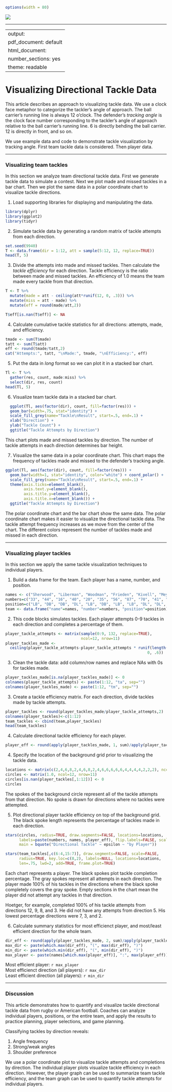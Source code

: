 ```r
options(width = 80)
```
![](https://raw.githubusercontent.com/jliberma/rugby7s/master/graphics/s7-analysis.png)
<hr>
---
output:
  pdf_document: default
  html_document:
    number_sections: yes
    theme: readable
---

# Visualizing Directional Tackle Data

This article describes an approach to visualizing tackle data. We use a clock face metaphor to categorize the tackler's angle of approach. The ball carrier's running line is always 12 o'clock. The defender's *tracking angle* is the clock face number corresponding to the tackler's angle of approach relative to the ball carrier's running line. 6 is directly behding the ball carrier. 12 is directly in front, and so on.

We use example data and code to demonstrate tackle visualization by tracking angle. First team tackle data is considered. Then player data.

***
### Visualizing team tackles
In this section we analyze team directional tackle data. First we generate tackle data to simulate a contest. Next we plot made and missed tackles in a bar chart. Then we plot the same data in a polar coordinate chart to visualize tackle directions.

1. Load supporting libraries for displaying and manipulating the data.
```r
library(dplyr)
library(ggplot2)
library(tidyr)
```

2. Simulate tackle data by generating a random matrix of tackle attempts from each direction.
```r
set.seed(9940)
T <- data.frame(dir = 1:12, att = sample(5:12, 12, replace=TRUE))
head(T, 5)
```

3. Divide the attempts into made and missed tackles. Then calculate the _tackle efficiency_ for each direction. Tackle efficiency is the ratio between made and missed tackles. An efficiency of 1.0 means the team made every tackle from that direction.
```r
T <- T %>% 
  mutate(made = att - ceiling(att*runif(12, 0, .3))) %>% 
  mutate(miss = att - made) %>%
  mutate(eff = round(made/att,2)) 

T$eff[is.nan(T$eff)] <- NA
```

4. Calculate cumulative tackle statistics for all directions: attempts, made, and efficiency.
```r
tmade <- sum(T$made)
tatt <- sum(T$att)
eff <- round(tmade/tatt,2)
cat("Attempts:", tatt, "\nMade:", tmade, "\nEfficiency:", eff)
```

5. Put the data in _long_ format so we can plot it in a stacked bar chart. 
```r
Tl <- T %>% 
  gather(res, count, made:miss) %>% 
  select(dir, res, count)
head(Tl, 5)
```

6. Visualize team tackle data in a stacked bar chart.
``` r
  ggplot(Tl, aes(factor(dir), count, fill=factor(res))) + 
  geom_bar(width=.75, stat="identity") +
  scale_fill_grey(name="Tackle\nResult", start=.5, end=.1) + 
  xlab("Direction") +
  ylab("Tackle Count") +
  ggtitle("Tackle Attempts by Direction")
```

This chart plots made and missed tackles by direction. The number of tackle attempts in each direction determines bar height.

7. Visualize the same data in a polar coordinate chart. This chart maps the frequency of tackles made and missed to the defender's tracking angle.
```r
ggplot(Tl, aes(factor(dir), count, fill=factor(res))) + 
  geom_bar(width=1, stat="identity", color="white") + coord_polar() + 
  scale_fill_grey(name="Tackle\nResult", start=.5, end=.1) + 
  theme(axis.ticks=element_blank(), 
        axis.text.y=element_blank(),
        axis.title.y=element_blank(),
        axis.title.x=element_blank()) + 
  ggtitle("Tackle Attempts by Direction")
```

The polar coordinate chart and the bar chart show the same data. The polar coordinate chart makes it easier to visualize the directional tackle data. The tackle attempt frequency increases as we move from the center of the chart. The different colors represent the number of tackles made and missed in each direction.

***

### Visualizing player tackles

In this section we apply the same tackle visualization techniques to individual players.

1. Build a data frame for the team. Each player has a name, number, and position.
```r
names <- c("Sherwood", "Liberman", "Woodman", "Frieden", "Kivell", "Meyer", "Soto", "Steanson", "Hoetger", "Laibowitz", "Christie")
numbers=c("33", "44", "16", "40", "20", "35", "56", "87", "70", "41", "87")
position=c("LB", "DB", "DB", "DL", "LB", "DB", "LB", "LB", "DL", "DL", "DL")
team <- data.frame("name"=names, "number"=numbers, "position"=position)
```

2. This code blocks simulates tackles. Each player attempts 0-9 tackles in each direction and completes a percentage of them.
```r
player_tackle_attempts <- matrix(sample(0:9, 132, replace=TRUE), 
                                 ncol=12, nrow=11)
player_tackles_made <- 
  ceiling(player_tackle_attempts-player_tackle_attempts * runif(length(player_tackle_attempts),
                                                              0, .6))
```

3. Clean the tackle data: add column/row names and replace NAs with 0s for tackles made.
```r
player_tackles_made[is.na(player_tackles_made)] <- 0
colnames(player_tackle_attempts) <- paste(1:12, "ta", sep="")
colnames(player_tackles_made) <- paste(1:12, "tm", sep="")
```

3. Create a tackle efficiency matrix. For each direction, divide tackles made by tackle attempts.
```r
player_tackles <- round(player_tackles_made/player_tackle_attempts,2)
colnames(player_tackles)<-c(1:12)
team_tackles <- cbind(team,player_tackles)
head(team_tackles)
```

4. Calculate directional tackle efficiency for each player.
```r
player_eff <- round(apply(player_tackles_made, 1, sum)/apply(player_tackle_attempts, 1, sum),2)
```

4. Specify the location of the background grid prior to visualizing the tackle data.
```r
locations <- matrix(c(2,4,6,8,2,4,6,8,2,4,6,6,6,6,6,4,4,4,4,2,2,2), ncol=2, nrow=11)
circles <- matrix(1.0, ncol=12, nrow=11)
circles[is.nan(player_tackles[,1:12])] <- 0
circles
```

The spokes of the background circle represent all of the tackle attempts from that direction. No spoke is drawn for directions where no tackles were attempted.

5. Plot directional player tackle efficiency on top of the background grid. The black spoke length represents the percentage of tackles made in each direction. 
```r
stars(circles, radius=TRUE, draw.segments=FALSE, locations=locations,
      labels=paste(numbers, names, player_eff), flip.labels=FALSE, scale=FALSE, len=.75,
      main = bquote("Directional Tackle" ~ epsilon ~ "by Player"))

stars(team_tackles[,c(6:4,15:7)], draw.segments=FALSE, scale=FALSE, 
      radius=TRUE, key.loc=c(8,2), labels=NULL, locations=locations,
      len=.75, lwd=2, add=TRUE, frame.plot=TRUE)
```

Each chart represents a player. The black spokes plot tackle completion percentage. The gray spokes represent all attempts in each direction. The player made 100% of his tackles in the directions where the black spoke completely covers the gray spoke. Empty sections in the chart mean the player did not attempt any tackles in that direction. 

Hoetger, for example, completed 100% of his tackle attempts from directions 12, 9, 8, and 3. He did not have any attempts from direction 5. His lowest percentage directions were 7, 3, and 2. 

6. Calculate summary statistics for most efficienct player, and most/least efficient direction for the whole team.
```r
dir_eff <- round(apply(player_tackles_made, 2, sum)/apply(player_tackle_attempts, 2, sum),2)
max_dir <- paste(which.max(dir_eff), "(", max(dir_eff), ")")
min_dir <- paste(which.min(dir_eff), "(", min(dir_eff), ")")
max_player <- paste(names[which.max(player_eff)], ":", max(player_eff))
```

Most efficient player: `r max_player`  
Most efficienct direction (all players): `r max_dir`  
Least efficient direction (all players): `r min_dir`  

***
### Discussion

This article demonstrates how to quantify and visualize tackle directional tackle data from rugby or American football. Coaches can analyze individual players, positions, or the entire team, and apply the results to practice planning, player selections, and game planning.

Classifying tackles by direction reveals:

1. Angle frequency
2. Strong/weak angles
3. Shoulder preference

We use a polar coordinate plot to visualize tackle attempts and completions by direction. The individual player plots visualize tackle efficiency in each direction. However, the player graph can be used to summarize team tackle efficiency, and the team graph can be used to quantify tackle attempts for individual players.

